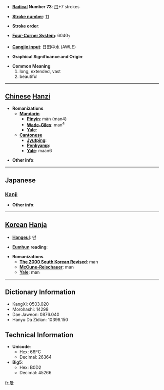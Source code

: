 * '''[[Wiktionary:Chinese radical index| Radical]] Number 73''': [[Wiktionary:Chinese radical index 曰|曰]]+7 strokes

* '''[[Wiktionary:Chinese total strokes index|Stroke number]]''': [[Wiktionary:Chinese total strokes index 11|11]]

* '''Stroke order''': 

* '''[[Wiktionary:Chinese four corner index|Four-Corner System]]''': 6040<sub>7</sub>

* '''[[Wiktionary:Chinese Cangjie index|Cangjie input]]''': 日田中水 (AWLE)

* '''Graphical Significance and Origin''': 

* '''Common Meaning'''
*#long, extended, vast
*# beautiful


----

== [[Chinese]] [[Hanzi]] ==

* '''Romanizations'''
** '''[[Mandarin]]'''
*** '''[[Pinyin]]''': màn (man4)
*** '''[[Wade-Giles]]''': man<sup>4</sup>
*** '''[[Yale]]''': 
** '''[[Cantonese]]'''
*** '''[[Jyutping]]''':
*** '''[[Penkyamp]]''': 
*** '''[[Yale]]''': maan6

* '''Other info''': 

----

==Japanese==
===[[Kanji]]===
{{kanji|on readings=[[ばん]] (ban), [[まん]] (man)
|kun readings=[[ひく]] (hiku), [[ながい]] (nagai), [[ひろい]] (hiroi)
}}

* '''Other info''':  

----

== [[Korean]] [[Hanja]] ==

* '''[[Hangeul]]''': 만

* '''[[Eumhun]] reading''': 

* '''Romanizations'''
** '''[[The 2000 South Korean Revised Romanization|The 2000 South Korean Revised]]''': man
** '''[[McCune-Reischauer]]''': man
** '''[[Yale]]''': man

----

== Dictionary Information ==

* KangXi: 0503.020
* Morohashi: 14298
* Dae Jaweon: 0876.040
* Hanyu Da Zidian: 10399.150

== Technical Information ==

* '''Unicode''':
** Hex: 66FC
** Decimal: 26364
* '''Big5''':
** Hex: B0D2
** Decimal: 45266

[[fr:曼]]